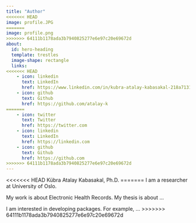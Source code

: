 ```yaml
---
title: "Author"
<<<<<<< HEAD
image: profile.JPG
=======
image: profile.png
>>>>>>> 64111b1178ada3b7940825277e6e97c20e69672d
about:
  id: hero-heading
  template: trestles
  image-shape: rectangle
  links:
<<<<<<< HEAD
    - icon: linkedin
      text: LinkedIn
      href: https://www.linkedin.com/in/kubra-atalay-kabasakal-218a7131/
    - icon: github
      text: Github
      href: https://github.com/atalay-k
=======
    - icon: twitter
      text: Twitter
      href: https://twitter.com
    - icon: linkedin
      text: LinkedIn
      href: https://linkedin.com
    - icon: github
      text: Github
      href: https://github.com
>>>>>>> 64111b1178ada3b7940825277e6e97c20e69672d
---
```


::: {#hero-heading}

<<<<<<< HEAD
Kübra Atalay Kabasakal, Ph.D.
=======
I am a researcher at University of Oslo. 

My work is about Electronic Health Records. My thesis is about ...

I am interested in developing packages. For example, ...
>>>>>>> 64111b1178ada3b7940825277e6e97c20e69672d


:::

